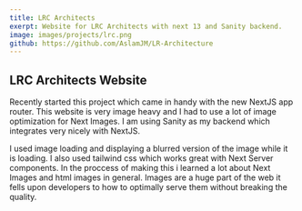 ```yaml
---
title: LRC Architects
exerpt: Website for LRC Architects with next 13 and Sanity backend.
image: images/projects/lrc.png
github: https://github.com/AslamJM/LR-Architecture
---
```


## LRC Architects Website

Recently started this project which came in handy with the new NextJS app router. This website is very image heavy and I had to use a lot of image optimization for Next Images. I am using Sanity as my backend which integrates very nicely with NextJS.

I used image loading and displaying a blurred version of the image while it is loading. I also used tailwind css which works great with Next Server components. In the proccess of making this i learned a lot about Next Images and html images in general. Images are a huge part of the web it fells upon developers to how to optimally serve them without breaking the quality.
